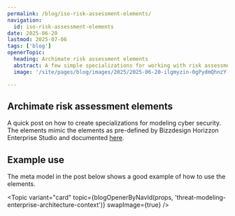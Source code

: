 ```yaml
---
permalink: /blog/iso-risk-assessment-elements/
navigation:
  id: iso-risk-assessment-elements
date: 2025-06-20
lastmod: 2025-07-06
tags: ['blog']
openerTopic:
  heading: Archimate risk assessment elements
  abstract: A few simple specializations for working with risk assessments in Archimate
  image: '/site/pages/blog/images/2025/2025-06-20-ilgmyzin-0gPydmQhnzY-unsplash.jpg'

---
```



## Archimate risk assessment elements

A quick post on how to create specializations for modeling cyber security. The
elements mimic the elements as pre-defined by Bizzdesign Horizzon Enterprise
Studio and documented
[here](https://help.bizzdesign.com/articles/horizzon-help/elements-for-ersm-modeling).

<Diagram src="/site/pages/blog/images-security/risk-assessment-elements.svg" width="30rem" />

## Example use

The meta model in the post below shows a good example of how to use the
elements.

<Topic variant="card" topic={blogOpenerByNavId(props, 'threat-modeling-enterprise-architecture-context')} swapImage={true} />
